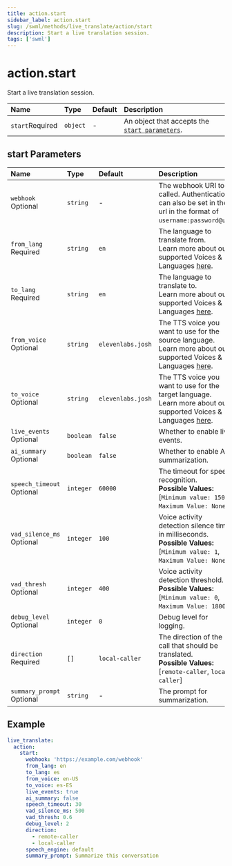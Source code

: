 ```yaml
---
title: action.start
sidebar_label: action.start
slug: /swml/methods/live_translate/action/start
description: Start a live translation session.
tags: ['swml']
---
```


# action.start

Start a live translation session.

| Name                                                  | Type     | Default | Description                                                                |
|:------------------------------------------------------|:---------|:--------|:---------------------------------------------------------------------------|
| `start`<span className="required-arg">Required</span> | `object` | -       | An object that accepts the [`start parameters`](#start-parameters).        |

## **start Parameters**

| Name                                                            | Type      | Default           | Description                                                                                                                                        |
|:----------------------------------------------------------------|:----------|:------------------|:---------------------------------------------------------------------------------------------------------------------------------------------------|
| `webhook` <span className="optional-arg">Optional</span>        | `string`  | -                 | The webhook URI to be called. Authentication can also be set in the url in the format of `username:password@url`.                                                                                                                      |
| `from_lang` <span className="required-arg">Required</span>      | `string`  | `en`              | The language to translate from.<br />Learn more about our supported Voices & Languages [here](/voice/getting-started/voice-and-languages).                        |
| `to_lang` <span className="required-arg">Required</span>        | `string`  | `en`              | The language to translate to.<br />Learn more about our supported Voices & Languages [here](/voice/getting-started/voice-and-languages).                          |
| `from_voice` <span className="optional-arg">Optional</span>     | `string`  | `elevenlabs.josh` | The TTS voice you want to use for the source language.<br />Learn more about our supported Voices & Languages [here](/voice/getting-started/voice-and-languages). |
| `to_voice` <span className="optional-arg">Optional</span>       | `string`  | `elevenlabs.josh` | The TTS voice you want to use for the target language.<br />Learn more about our supported Voices & Languages [here](/voice/getting-started/voice-and-languages). |
| `live_events` <span className="optional-arg">Optional</span>    | `boolean` | `false`           | Whether to enable live events.                                                                                                                     |
| `ai_summary` <span className="optional-arg">Optional</span>     | `boolean` | `false`           | Whether to enable AI summarization.                                                                                                                |
| `speech_timeout` <span className="optional-arg">Optional</span> | `integer` | `60000`           | The timeout for speech recognition.<br/>**Possible Values:** [`Minimum value: 1500`, `Maximum Value: None`]                                        |
| `vad_silence_ms` <span className="optional-arg">Optional</span> | `integer` | `100`             | Voice activity detection silence time in milliseconds.<br/>**Possible Values:** [`Minimum value: 1`, `Maximum Value: None`]                        |
| `vad_thresh` <span className="optional-arg">Optional</span>     | `integer` | `400`             | Voice activity detection threshold.<br/>**Possible Values:** [`Minimum value: 0`, `Maximum Value: 1800`]                                           |
| `debug_level` <span className="optional-arg">Optional</span>    | `integer` | `0`               | Debug level for logging.                                                                                                                           |
| `direction` <span className="required-arg">Required</span>      | `[]`      | `local-caller`    | The direction of the call that should be translated.<br />**Possible Values:** [`remote-caller`, `local-caller`]                                   |
| `summary_prompt` <span className="optional-arg">Optional</span> | `string`  | -                 | The prompt for summarization.                                                                                                                      |

## **Example**

```yaml andJson
live_translate:
  action:
    start:
      webhook: 'https://example.com/webhook'
      from_lang: en
      to_lang: es
      from_voice: en-US
      to_voice: es-ES
      live_events: true
      ai_summary: false
      speech_timeout: 30
      vad_silence_ms: 500
      vad_thresh: 0.6
      debug_level: 2
      direction:
        - remote-caller
        - local-caller
      speech_engine: default
      summary_prompt: Summarize this conversation
```
